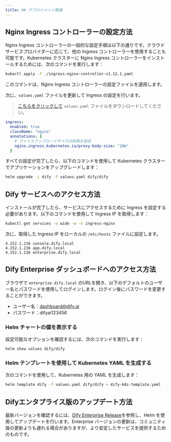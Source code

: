 ```yaml
---
title: ## デプロイメント関連
---
```


## Nginx Ingress コントローラーの設定方法

Nginx Ingress コントローラーの一般的な設定手順は以下の通りです。クラウドサービスプロバイダーに応じて、他の Ingress コントローラーを使用することも可能です。Kubernetes クラスターに Nginx Ingress コントローラーをインストールするためには、次のコマンドを実行します：

```bash
kubectl apply -f ./ingress-nginx-controller-v1.12.1.yaml
```

このコマンドは、Nginx Ingress コントローラーの設定ファイルを適用します。

次に、`values.yaml` ファイルを更新して Ingress の設定を行います。

> [こちらをクリックして](https://assets-docs.dify.ai/2025/01/e3d53c6c7d979c77d0a1809670fbf211.yaml) `values.yaml` ファイルをダウンロードしてください。

```yaml
ingress:
  enabled: true
  className: "nginx"
  annotations: {
    # ファイルアップロードサイズの制限を設定
    nginx.ingress.kubernetes.io/proxy-body-size: "10m"
  }
```

すべての設定が完了したら、以下のコマンドを使用して Kubernetes クラスターでアプリケーションをアップグレードします：

```bash
helm upgrade -i dify -f values.yaml dify/dify
```

## Dify サービスへのアクセス方法

インストールが完了したら、サービスにアクセスするために Ingress を設定する必要があります。以下のコマンドを使用して Ingress IP を取得します：

```bash
kubectl get services -o wide -w -n ingress-nginx
```

次に、取得した Ingress IP をローカルの `/etc/hosts` ファイルに設定します。

```
4.152.1.216 console.dify.local
4.152.1.216 app.dify.local
4.152.1.216 enterprise.dify.local
```

## Dify Enterprise ダッシュボードへのアクセス方法

ブラウザで `enterprise.dify.local` のURLを開き、以下のデフォルトのユーザー名とパスワードを使用してログインします。ログイン後にパスワードを変更することができます。

- ユーザー名：dashboard@dify.ai
- パスワード：difyai123456

### Helm チャートの値を表示する

設定可能なオプションを確認するには、次のコマンドを実行します：

```bash
helm show values dify/dify
```

### Helm テンプレートを使用して Kubernetes YAML を生成する

次のコマンドを使用して、Kubernetes 用の YAML を生成します：

```bash
helm template dify -f values.yaml dify/dify > dify-k8s-template.yaml
```

## Difyエンタプライス版のアップデート方法

最新バージョンを確認するには、[Dify Enterprise Release](https://langgenius.github.io/dify-helm/#/)を参照し、Helm を使用してアップデートを行います。Enterprise バージョンの更新は、コミュニティ版の更新よりも遅れる場合がありますが、より安定したサービスを提供するためのものです。
